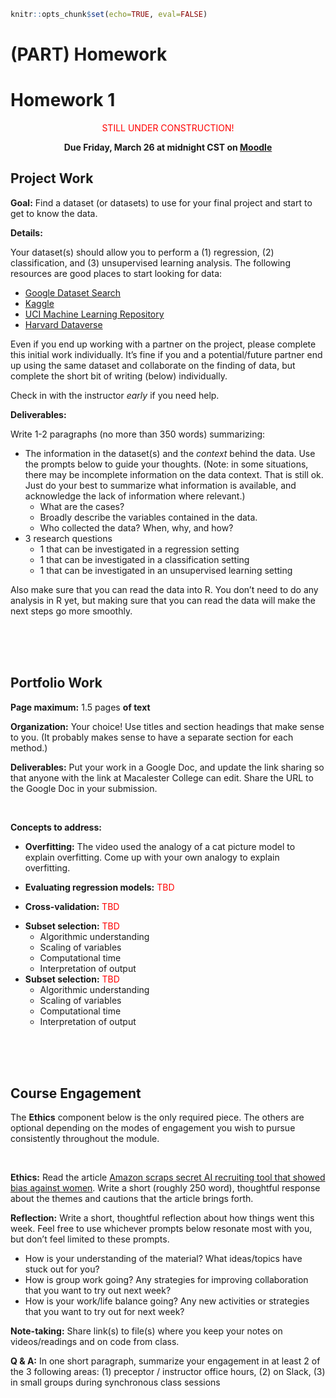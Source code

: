 ```r
knitr::opts_chunk$set(echo=TRUE, eval=FALSE)
```

# (PART) Homework {-}

# Homework 1 {-}

<center>
<span style="color: red;">STILL UNDER CONSTRUCTION!</span>
</center>

<center>
**Due Friday, March 26 at midnight CST on [Moodle](https://moodle.macalester.edu/mod/assign/view.php?id=46844)**

<!-- **Please turn in a single document containing your responses.** -->
</center>

## Project Work {-}

**Goal:** Find a dataset (or datasets) to use for your final project and start to get to know the data.

**Details:**

Your dataset(s) should allow you to perform a (1) regression, (2) classification, and (3) unsupervised learning analysis. The following resources are good places to start looking for data:

- [Google Dataset Search](https://datasetsearch.research.google.com/)
- [Kaggle](https://www.kaggle.com/datasets)
- [UCI Machine Learning Repository](https://archive.ics.uci.edu/ml/datasets.php)
- [Harvard Dataverse](https://dataverse.harvard.edu/)

Even if you end up working with a partner on the project, please complete this initial work individually. It's fine if you and a potential/future partner end up using the same dataset and collaborate on the finding of data, but complete the short bit of writing (below) individually.

Check in with the instructor *early* if you need help.

**Deliverables:**

Write 1-2 paragraphs (no more than 350 words) summarizing:

- The information in the dataset(s) and the *context* behind the data. Use the prompts below to guide your thoughts. (Note: in some situations, there may be incomplete information on the data context. That is still ok. Just do your best to summarize what information is available, and acknowledge the lack of information where relevant.)
    - What are the cases?
    - Broadly describe the variables contained in the data.
    - Who collected the data? When, why, and how?
- 3 research questions
    - 1 that can be investigated in a regression setting
    - 1 that can be investigated in a classification setting
    - 1 that can be investigated in an unsupervised learning setting

Also make sure that you can read the data into R. You don't need to do any analysis in R yet, but making sure that you can read the data will make the next steps go more smoothly.



<br><br><br>



## Portfolio Work {-}

**Page maximum:** 1.5 pages **of text**

**Organization:** Your choice! Use titles and section headings that make sense to you. (It probably makes sense to have a separate section for each method.)

**Deliverables:** Put your work in a Google Doc, and update the link sharing so that anyone with the link at Macalester College can edit. Share the URL to the Google Doc in your submission.

<br>

**Concepts to address:**

- **Overfitting:** The video used the analogy of a cat picture model to explain overfitting. Come up with your own analogy to explain overfitting.

- **Evaluating regression models:** <span style="color: red;">TBD</span>

<!-- Summarize class activities -->

- **Cross-validation:** <span style="color: red;">TBD</span>

<!-- Present a situation of a cross-validation mistake. What went wrong? Use this to explain the cross-validation process, its purpose. -->

- **Subset selection:** <span style="color: red;">TBD</span>
    - Algorithmic understanding
    - Scaling of variables
    - Computational time
    - Interpretation of output

- **Subset selection:** <span style="color: red;">TBD</span>
    - Algorithmic understanding
    - Scaling of variables
    - Computational time
    - Interpretation of output




<br><br><br>



## Course Engagement {-}

The **Ethics** component below is the only required piece. The others are optional depending on the modes of engagement you wish to pursue consistently throughout the module.

<br>

**Ethics:** Read the article [Amazon scraps secret AI recruiting tool that showed bias against women](https://www.reuters.com/article/us-amazon-com-jobs-automation-insight/amazon-scraps-secret-ai-recruiting-tool-that-showed-bias-against-women-idUSKCN1MK08G). Write a short (roughly 250 word), thoughtful response about the themes and cautions that the article brings forth.


**Reflection:** Write a short, thoughtful reflection about how things went this week. Feel free to use whichever prompts below resonate most with you, but don't feel limited to these prompts.

- How is your understanding of the material? What ideas/topics have stuck out for you?
- How is group work going? Any strategies for improving collaboration that you want to try out next week?
- How is your work/life balance going? Any new activities or strategies that you want to try out for next week?


**Note-taking:** Share link(s) to file(s) where you keep your notes on videos/readings and on code from class.


**Q & A:** In one short paragraph, summarize your engagement in at least 2 of the 3 following areas: (1) preceptor / instructor office hours, (2) on Slack, (3) in small groups during synchronous class sessions




